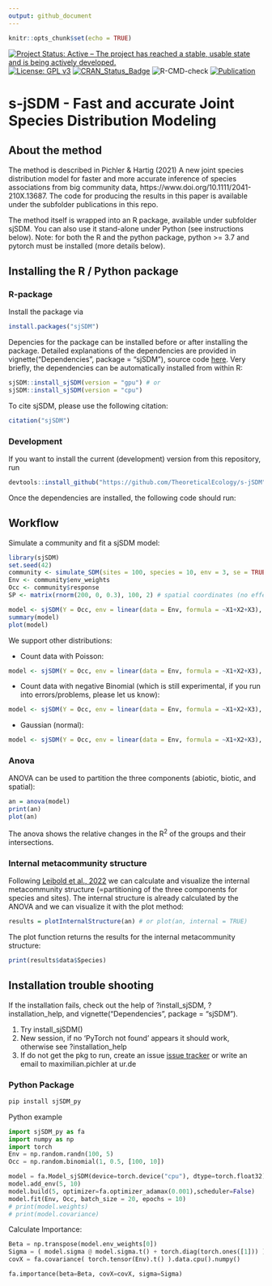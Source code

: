```yaml
---
output: github_document
---
```


<!-- README.md is generated from README.Rmd. Please edit that file -->
```r
knitr::opts_chunk$set(echo = TRUE)
```

[![Project Status: Active -- The project has reached a stable, usable state and is being actively developed.](http://www.repostatus.org/badges/latest/active.svg)](http://www.repostatus.org/#active) [![License: GPL v3](https://img.shields.io/badge/License-GPL%20v3-blue.svg)](https://www.gnu.org/licenses/gpl-3.0) [![CRAN_Status_Badge](http://www.r-pkg.org/badges/version/sjSDM)](https://cran.r-project.org/package=sjSDM) ![R-CMD-check](https://github.com/TheoreticalEcology/s-jSDM/workflows/R-CMD-check/badge.svg?branch=master) [![Publication](https://img.shields.io/badge/Publication-10.1111/2041-green.svg)](https://www.doi.org/10.1111/2041-210X.13687)

# s-jSDM - Fast and accurate Joint Species Distribution Modeling

## About the method

The method is described in Pichler & Hartig (2021) A new joint species distribution model for faster and more accurate inference of species associations from big community data, https://www.doi.org/10.1111/2041-210X.13687. The code for producing the results in this paper is available under the subfolder publications in this repo.

The method itself is wrapped into an R package, available under subfolder sjSDM. You can also use it stand-alone under Python (see instructions below). Note: for both the R and the python package, python \>= 3.7 and pytorch must be installed (more details below).

## Installing the R / Python package

### R-package

Install the package via

```r
install.packages("sjSDM")
```

Depencies for the package can be installed before or after installing the package. Detailed explanations of the dependencies are provided in vignette("Dependencies", package = "sjSDM"), source code [here](https://github.com/TheoreticalEcology/s-jSDM/blob/master/sjSDM/vignettes/Dependencies.Rmd). Very briefly, the dependencies can be automatically installed from within R:

```r
sjSDM::install_sjSDM(version = "gpu") # or
sjSDM::install_sjSDM(version = "cpu")
```

To cite sjSDM, please use the following citation:

```r
citation("sjSDM")
```

### Development

If you want to install the current (development) version from this repository, run

```r
devtools::install_github("https://github.com/TheoreticalEcology/s-jSDM", subdir = "sjSDM", ref = "master")
```

Once the dependencies are installed, the following code should run:

## Workflow

Simulate a community and fit a sjSDM model:

```r
library(sjSDM)
set.seed(42)
community <- simulate_SDM(sites = 100, species = 10, env = 3, se = TRUE)
Env <- community$env_weights
Occ <- community$response
SP <- matrix(rnorm(200, 0, 0.3), 100, 2) # spatial coordinates (no effect on species occurences)

model <- sjSDM(Y = Occ, env = linear(data = Env, formula = ~X1+X2+X3), spatial = linear(data = SP, formula = ~0+X1:X2), se = TRUE, family=binomial("probit"), sampling = 100L)
summary(model)
plot(model)
```

We support other distributions:

-   Count data with Poisson:

```r
model <- sjSDM(Y = Occ, env = linear(data = Env, formula = ~X1+X2+X3), spatial = linear(data = SP, formula = ~0+X1:X2), se = TRUE, family=poisson("log"))
```

-   Count data with negative Binomial (which is still experimental, if you run into errors/problems, please let us know):

```r
model <- sjSDM(Y = Occ, env = linear(data = Env, formula = ~X1+X2+X3), spatial = linear(data = SP, formula = ~0+X1:X2), se = TR, family="nbinom")
```

-   Gaussian (normal):

```r
model <- sjSDM(Y = Occ, env = linear(data = Env, formula = ~X1+X2+X3), spatial = linear(data = SP, formula = ~0+X1:X2), se = TR, family=gaussian("identity"))
```

### Anova

ANOVA can be used to partition the three components (abiotic, biotic, and spatial):

```r
an = anova(model)
print(an)
plot(an)
```

The anova shows the relative changes in the R^2^ of the groups and their intersections.

### Internal metacommunity structure

Following [Leibold et al., 2022](https://doi.org/10.1111/oik.08618) we can calculate and visualize the internal metacommunity structure (=partitioning of the three components for species and sites). The internal structure is already calculated by the ANOVA and we can visualize it with the plot method:

```r
results = plotInternalStructure(an) # or plot(an, internal = TRUE)
```

The plot function returns the results for the internal metacommunity structure:

```r
print(results$data$Species)
```

## Installation trouble shooting

If the installation fails, check out the help of ?install_sjSDM, ?installation_help, and vignette("Dependencies", package = "sjSDM").

1.  Try install_sjSDM()
2.  New session, if no 'PyTorch not found' appears it should work, otherwise see ?installation_help
3.  If do not get the pkg to run, create an issue [issue tracker](https://github.com/TheoreticalEcology/s-jSDM/issues) or write an email to maximilian.pichler at ur.de

### Python Package

```bash
pip install sjSDM_py
```

Python example

```python
import sjSDM_py as fa
import numpy as np
import torch
Env = np.random.randn(100, 5)
Occ = np.random.binomial(1, 0.5, [100, 10])

model = fa.Model_sjSDM(device=torch.device("cpu"), dtype=torch.float32)
model.add_env(5, 10)
model.build(5, optimizer=fa.optimizer_adamax(0.001),scheduler=False)
model.fit(Env, Occ, batch_size = 20, epochs = 10)
# print(model.weights)
# print(model.covariance)
```

Calculate Importance:

```python
Beta = np.transpose(model.env_weights[0])
Sigma = ( model.sigma @ model.sigma.t() + torch.diag(torch.ones([1])) ).data.cpu().numpy()
covX = fa.covariance( torch.tensor(Env).t() ).data.cpu().numpy()

fa.importance(beta=Beta, covX=covX, sigma=Sigma)
```
